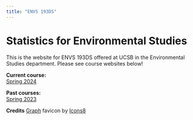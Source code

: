 ```yaml
---
title: "ENVS 193DS"
---
```


# Statistics for Environmental Studies

This is the website for ENVS 193DS offered at UCSB in the Environmental Studies department. Please see course websites below!  

**Current course:**  
[Spring 2024](https://spring-2024.envs-193ds.com/)    


**Past courses:**  
[Spring 2023](https://spring-2023.envs-193ds.com/)  


**Credits**
[Graph](https://icons8.com/icon/104281/graph) favicon by [Icons8](https://icons8.com) 